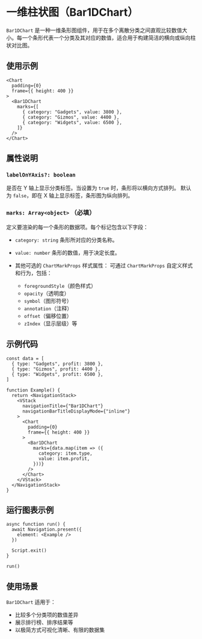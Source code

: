 # 一维柱状图（Bar1DChart） 
        
`Bar1DChart` 是一种一维条形图组件，用于在多个离散分类之间直观比较数值大小。每一个条形代表一个分类及其对应的数值，适合用于构建简洁的横向或纵向柱状对比图。

## 使用示例

```tsx
<Chart
  padding={0}
  frame={{ height: 400 }}
>
  <Bar1DChart
    marks={[
      { category: "Gadgets", value: 3800 },
      { category: "Gizmos", value: 4400 },
      { category: "Widgets", value: 6500 },
    ]}
  />
</Chart>
```

## 属性说明

### `labelOnYAxis?: boolean`

是否在 Y 轴上显示分类标签。当设置为 `true` 时，条形将以横向方式排列。
默认为 `false`，即在 X 轴上显示标签，条形图为纵向排列。

### `marks: Array<object>` **（必填）**

定义要渲染的每一个条形的数据项。每个标记包含以下字段：

* `category: string`
  条形所对应的分类名称。

* `value: number`
  条形的数值，用于决定长度。

* 其他可选的 `ChartMarkProps` 样式属性：
  可通过 `ChartMarkProps` 自定义样式和行为，包括：

  * `foregroundStyle`（颜色样式）
  * `opacity`（透明度）
  * `symbol`（图形符号）
  * `annotation`（注释）
  * `offset`（偏移位置）
  * `zIndex`（显示层级）等

## 示例代码

```tsx
const data = [
  { type: "Gadgets", profit: 3800 },
  { type: "Gizmos", profit: 4400 },
  { type: "Widgets", profit: 6500 },
]

function Example() {
  return <NavigationStack>
    <VStack
      navigationTitle={"Bar1DChart"}
      navigationBarTitleDisplayMode={"inline"}
    >
      <Chart
        padding={0}
        frame={{ height: 400 }}
      >
        <Bar1DChart
          marks={data.map(item => ({
            category: item.type,
            value: item.profit,
          }))}
        />
      </Chart>
    </VStack>
  </NavigationStack>
}
```

## 运行图表示例

```tsx
async function run() {
  await Navigation.present({
    element: <Example />
  })

  Script.exit()
}

run()
```

## 使用场景

`Bar1DChart` 适用于：

* 比较多个分类项的数值差异
* 展示排行榜、排序结果等
* 以极简方式可视化清晰、有限的数据集
